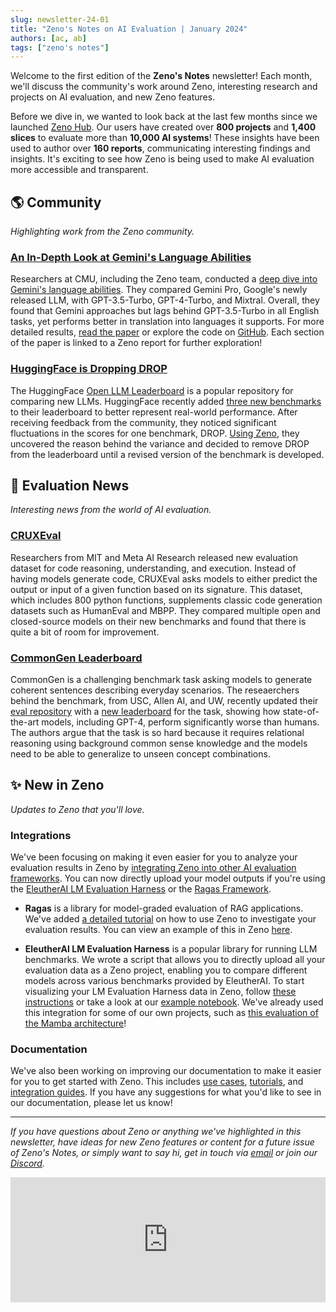 ```yaml
---
slug: newsletter-24-01
title: "Zeno's Notes on AI Evaluation | January 2024"
authors: [ac, ab]
tags: ["zeno's notes"]
---
```


Welcome to the first edition of the **Zeno's Notes** newsletter!
Each month, we'll discuss the community's work around Zeno, interesting research and projects on AI evaluation, and new Zeno features.

Before we dive in, we wanted to look back at the last few months since we launched [Zeno Hub](https://hub.zenoml.com).
Our users have created over **800 projects** and **1,400 slices** to evaluate more than **10,000 AI systems**!
These insights have been used to author over **160 reports**, communicating interesting findings and insights.
It's exciting to see how Zeno is being used to make AI evaluation more accessible and transparent.

## 🌎 Community

_Highlighting work from the Zeno community._

### [An In-Depth Look at Gemini's Language Abilities](https://arxiv.org/abs/2312.11444)

Researchers at CMU, including the Zeno team, conducted a [deep dive into Gemini's language abilities](https://x.com/gneubig/status/1737108966931673191?s=20).
They compared Gemini Pro, Google's newly released LLM, with GPT-3.5-Turbo, GPT-4-Turbo, and Mixtral.
Overall, they found that Gemini approaches but lags behind GPT-3.5-Turbo in all English tasks, yet performs better in translation into languages it supports.
For more detailed results, [read the paper](https://arxiv.org/abs/2312.11444) or explore the code on [GitHub](https://t.co/S7S9473xtP).
Each section of the paper is linked to a Zeno report for further exploration!

### [HuggingFace is Dropping DROP](https://huggingface.co/blog/leaderboard-drop-dive)

The HuggingFace [Open LLM Leaderboard](https://huggingface.co/spaces/HuggingFaceH4/open_llm_leaderboard) is a popular repository for comparing new LLMs. HuggingFace recently added [three new benchmarks](https://twitter.com/clefourrier/status/1722555555338956840) to their leaderboard to better represent real-world performance.
After receiving feedback from the community, they noticed significant fluctuations in the scores for one benchmark, DROP.
[Using Zeno](https://hub.zenoml.com/report/1255/DROP%20Benchmark%20Exploration), they uncovered the reason behind the variance and decided to remove DROP from the leaderboard until a revised version of the benchmark is developed.

## 📰 Evaluation News

_Interesting news from the world of AI evaluation._

### [CRUXEval](https://crux-eval.github.io/)

Researchers from MIT and Meta AI Research released new evaluation dataset for code reasoning, understanding, and execution.
Instead of having models generate code, CRUXEval asks models to either predict the output or input of a given function based on its signature.
This dataset, which includes 800 python functions, supplements classic code generation datasets such as HumanEval and MBPP.
They compared multiple open and closed-source models on their new benchmarks and found that there is quite a bit of room for improvement.

### [CommonGen Leaderboard](https://inklab.usc.edu/CommonGen/leaderboard.html)

CommonGen is a challenging benchmark task asking models to generate coherent sentences describing everyday scenarios.
The reseaerchers behind the benchmark, from USC, Allen AI, and UW, recently updated their [eval repository](https://github.com/allenai/CommonGen-Eval) with a [new leaderboard](https://inklab.usc.edu/CommonGen/leaderboard.html) for the task, showing how state-of-the-art models, including GPT-4, perform significantly worse than humans.
The authors argue that the task is so hard because it requires relational reasoning using background common sense knowledge and the models need to be able to generalize to unseen concept combinations.

## ✨ New in Zeno

_Updates to Zeno that you'll love._

### Integrations

We've been focusing on making it even easier for you to analyze your evaluation results in Zeno by [integrating Zeno into other AI evaluation frameworks](https://zenoml.com/docs/integrations/).
You can now directly upload your model outputs if you're using the [EleutherAI LM Evaluation Harness](https://github.com/EleutherAI/lm-evaluation-harness) or the [Ragas Framework](https://docs.ragas.io/en/latest/index.html).

- **Ragas** is a library for model-graded evaluation of RAG applications. We've added [a detailed tutorial](https://docs.ragas.io/en/latest/howtos/integrations/zeno.html) on how to use Zeno to investigate your evaluation results. You can view an example of this in Zeno [here](https://hub.zenoml.com/project/b35c83b8-0b22-4b9c-aedb-80964011d7a7/ragas%20FICA%20eval).

- **EleutherAI LM Evaluation Harness** is a popular library for running LLM benchmarks. We wrote a script that allows you to directly upload all your evaluation data as a Zeno project, enabling you to compare different models across various benchmarks provided by EleutherAI. To start visualizing your LM Evaluation Harness data in Zeno, follow [these instructions](https://github.com/EleutherAI/lm-evaluation-harness#visualizing-results) or take a look at our [example notebook](https://github.com/EleutherAI/lm-evaluation-harness/blob/main/examples/visualize-zeno.ipynb). We've already used this integration for some of our own projects, such as [this evaluation of the Mamba architecture](https://hub.zenoml.com/project/ba44d31c-9e02-4330-bdbe-0760dfe85dc4/Mamba%20Eval_hellaswag)!

### Documentation

We've also been working on improving our documentation to make it easier for you to get started with Zeno.
This includes [use cases](http://localhost:3000/docs/examples/), [tutorials](https://zenoml.com/docs/tutorials/), and [integration guides](https://zenoml.com/docs/integrations/).
If you have any suggestions for what you'd like to see in our documentation, please let us know!

---

_If you have questions about Zeno or anything we've highlighted in this newsletter, have ideas for new Zeno features or content for a future issue of Zeno's Notes, or simply want to say hi, get in touch via [email](mailto:hello@zenoml.com) or join our [Discord](https://discord.gg/nW8AtcYdKF)._

<iframe
  src="https://dashboard.mailerlite.com/forms/754700/109912648489895524/share"
  width="100%"
  height="200px"
  style={{ borderRadius: "4px" }}
  frameborder="0"
></iframe>
